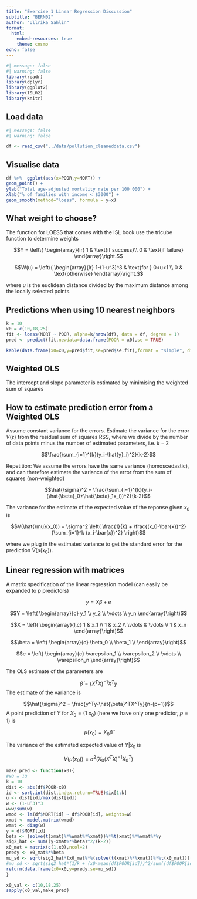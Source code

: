 ```yaml
---
title: "Exercise 1 Linear Regression Discussion"
subtitle: "BERN02"
author: "Ullrika Sahlin"
format: 
  html:
    embed-resources: true
    theme: cosmo
echo: false
---
```



```r
#| message: false
#| warning: false
library(readr)
library(dplyr)
library(ggplot2)
library(ISLR2)
library(knitr)

```


## Load data

```r
#| message: false
#| warning: false

df <- read_csv("../data/pollution_cleaneddata.csv")
```

## Visualise data

```r
df %>%  ggplot(aes(x=POOR,y=MORT)) +
geom_point() +
ylab("Total age-adjusted mortality rate per 100 000") +
xlab("% of families with income < $3000") +
geom_smooth(method="loess", formula = y~x)
```


## What weight to choose?

The function for LOESS that comes with the ISL book use the tricube function to determine weights

$$Y = \left\{ \begin{array}{lr}
        1 & \text{if success}\\
        0 & \text{if failure}
        \end{array}\right.$$

$$W(u) = \left\{ \begin{array}{lr} 
1-(1-u^3)^3 & \text{for } 0<u<1 \\
0 & \text{otherwise} \end{array}\right.$$

where $u$ is the euclidean distance divided by the maximum distance among the locally selected points. 

## Predictions when using 10 nearest neighbors 

```r
k = 10
x0 = c(10,18,25)
fit <- loess(MORT ~ POOR, alpha=k/nrow(df), data = df, degree = 1)
pred <- predict(fit,newdata=data.frame(POOR = x0),se = TRUE)

kable(data.frame(x0=x0,y=pred$fit,se=pred$se.fit),format = "simple", digits = 2)

```

## Weighted OLS

The intercept and slope parameter is estimated by minimising the weighted sum of squares


## How to estimate prediction error from a Weighted OLS

Assume constant variance for the errors. Estimate the variance for the error $V(\varepsilon)$ from the residual sum of squares RSS, where we divide by the number of data points minus the number of estimated parameters, i.e. $k-2$

$$\frac{\sum_{i=1}^{k}(y_i-\hat{y}_i)^2}{k-2}$$


Repetition: We assume the errors have the same variance (homoscedastic), and can therefore estimate the variance of the error from the sum of squares (non-weighted)

$$\hat{\sigma}^2 = \frac{\sum_{i=1}^{k}(y_i-(\hat{\beta}_0+\hat{\beta}_1x_i))^2}{k-2}$$

The variance for the estimate of the expected value of the reponse given $x_0$ is 

$$V(\hat{\mu}(x_0)) = \sigma^2 \left( \frac{1}{k}  + \frac{(x_0-\bar{x})^2}{\sum_{i=1}^k (x_i-\bar{x})^2} \right)$$

where we plug in the estimated variance to get the standard error for the prediction $\hat{V}(\hat{\mu}(x_0))$.

## Linear regression with matrices  

A matrix specification of the linear regression model (can easily be expanded to $p$ predictors)

$$y = X\beta + e$$


$$Y = \left( \begin{array}{c}
        y_1 \\
        y_2 \\
        \vdots \\
        y_n 
        \end{array}\right)$$
        
        
$$X = \left( \begin{array}{l,c}
        1 & x_1 \\
        1 & x_2 \\
        \vdots & \vdots \\
        1 & x_n 
        \end{array}\right)$$


$$\beta = \left( \begin{array}{c}
        \beta_0 \\
        \beta_1 \\
        \end{array}\right)$$

$$e = \left( \begin{array}{c}
        \varepsilon_1 \\
        \varepsilon_2 \\
        \vdots \\
        \varepsilon_n 
        \end{array}\right)$$
        
The OLS estimate of the parameters are 

$$\hat{\beta} = (X^TX)^{-1}X^Ty$$
The estimate of the variance is 

$$\hat{\sigma}^2 = \frac{y^Ty-\hat{\beta}^TX^Ty}{n-(p+1)}$$
A point prediction of $Y$ for $X_0=\left(1 \ x_0\right)$ (here we have only one predictor, $p = 1$) is 

$$\hat{\mu}(x_0) = X_0\hat{\beta}$$

The variance of the estimated expected value of $Y|x_0$ is 

$$V(\hat{\mu}(x_0)) = \sigma^2\left( X_0 (X^TX)^{-1}X_0^T \right)$$


```r
make_pred <- function(x0){
#x0 = 10
k = 10
dist <- abs(df$POOR-x0)
id <- sort.int(dist,index.return=TRUE)$ix[1:k]
u <- dist[id]/max(dist[id])
w <- (1-u^3)^3
w=w/sum(w)
wmod <- lm(df$MORT[id] ~ df$POOR[id], weights=w)
xmat <- model.matrix(wmod)
wmat <- diag(w)
y = df$MORT[id]
beta <- (solve(t(xmat)%*%wmat%*%xmat))%*%t(xmat)%*%wmat%*%y
sig2_hat <- sum((y-xmat%*%beta)^2/(k-2))
x0_mat = matrix(c(1,x0),ncol=2)
predy <- x0_mat%*%beta
mu_sd <- sqrt(sig2_hat*(x0_mat%*%(solve(t(xmat)%*%xmat))%*%t(x0_mat)))
#mu_sd <- sqrt(sig2_hat*(1/k + (x0-mean(df$POOR[id]))^2/sum((df$POOR[id]-mean(df$POOR[id]))^2)))
return(data.frame(x0=x0,y=predy,se=mu_sd))
}
```

```r
x0_val <- c(10,18,25)
sapply(x0_val,make_pred)
```









